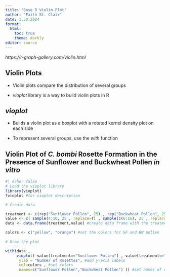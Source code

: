 ```yaml
---
title: "Base R Violin Plot"
author: "Faith St. Clair"
date: 1.30.2024
format: 
  html:
    toc: true
    theme: darkly
editor: source
---
```


*https://r-graph-gallery.com/violin.html*

## Violin Plots

-   Violin plots compare the distribution of several groups

-   *vioplot* library is a way to build violin plots in R

## *vioplot*

-   Builds a violin plot as a boxplot with a rotated kernel density plot on each side

-   To represent several groups, use the *with* function

## Violin Plot of *C. bombi* Rosette Formation in the Presence of Sunflower and Buckwheat Pollen *in vitro*

```r
#| echo: false
# Load the vioplot library 
library(vioplot) 
?vioplot #for vioplot description

# Create data

treatment <- c(rep("Sunflower Pollen", 25) , rep("Buckwheat Pollen", 25)) #two treatment groups with how many total
value <- c( sample(4:10, 25 , replace=T) , sample(c(6:16), 25 , replace=T) ) #values of each sample with how many total
data <- data.frame(treatment,value) #create data frame with the treatment and values created

colors <- c("yellow", "orange") #set the colors for SF and BW pollen
  
# Draw the plot

with(data , 
     vioplot( value[treatment=="Sunflower Pollen"] , value[treatment=="Buckwheat Pollen"], #create plot with the values and treatments set above
      ylab = "Number of Rosettes", #add y-axis labels
      col=colors , #set colors
      names=c("Sunflower Pollen","Buckwheat Pollen") )) #set names of each group on x-axis

```

